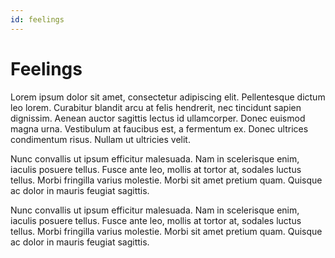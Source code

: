 ```yaml
---
id: feelings
---
```



# Feelings

Lorem ipsum dolor sit amet, consectetur adipiscing elit.
Pellentesque dictum leo lorem. Curabitur blandit arcu at felis
hendrerit, nec tincidunt sapien dignissim. Aenean auctor
sagittis lectus id ullamcorper. Donec euismod magna urna.
Vestibulum at faucibus est, a fermentum ex. Donec ultrices
condimentum risus. Nullam ut ultricies velit.

<Radar />

Nunc convallis ut ipsum efficitur malesuada. Nam in scelerisque enim, iaculis
posuere tellus. Fusce ante leo, mollis at tortor at, sodales
luctus tellus. Morbi fringilla varius molestie. Morbi sit amet
pretium quam. Quisque ac dolor in mauris feugiat sagittis.

<FeelingsBarChart />

Nunc convallis ut ipsum efficitur malesuada. Nam in scelerisque enim, iaculis
posuere tellus. Fusce ante leo, mollis at tortor at, sodales
luctus tellus. Morbi fringilla varius molestie. Morbi sit amet
pretium quam. Quisque ac dolor in mauris feugiat sagittis.

<div className="grid grid-cols-2">
  <FeelingsDist index={1} />
  <FeelingsDist index={2} />
</div>
